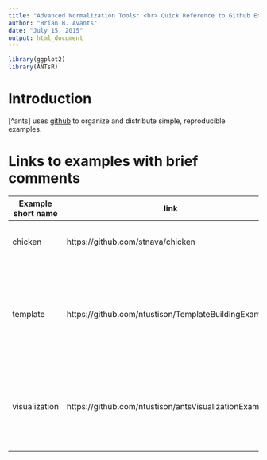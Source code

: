 ```yaml
---
title: "Advanced Normalization Tools: <br> Quick Reference to Github Examples"
author: "Brian B. Avants"
date: "July 15, 2015"
output: html_document
---
```


```r
library(ggplot2)
library(ANTsR)
```

# Introduction

\newthought{Advanced Normalization Tools}[^ants] uses [github](www.github.com) to organize and 
distribute simple, reproducible examples.

# Links to examples with brief comments

| Example short name |  link  |   Comments |
|---|---|---|
| chicken  | https://github.com/stnava/chicken  |  mapping points and global optimization  |   
| template  | https://github.com/ntustison/TemplateBuildingExample  |  build an optimal template as in many different <br> ants papers that allow large-scale brain mapping  |   
| visualization  | https://github.com/ntustison/antsVisualizationExamples | volumetric and surface-based rendering for images and overlays |
|  | | |

